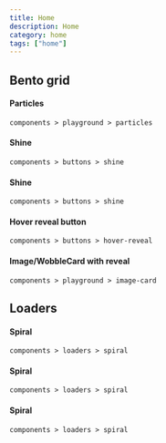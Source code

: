 ```yaml
---
title: Home
description: Home
category: home
tags: ["home"]
---
```


<div className="max-w-7xl mx-auto">

<MdxCard href="/components/playground/particles" className="p-4">

<ComponentPreview
  path="particles-reveal-text"
  category="playground"
  forShowcase
/>

</MdxCard>

## Bento grid

<div
  className="flex-1 gap-4 mt-6
                  grid w-full auto-rows-max
                  grid-cols-1
                  md:grid-cols-2
                   xl:grid-cols-3 
                    "
>
<MdxCard href="/components/playground/particles" className="p-4 xl:col-span-2">

#### Particles

`components > playground > particles`

<ComponentPreview path="particles-demo" category="playground" forShowcase />

</MdxCard>
<MdxCard href="/components/loaders/spiral" className="p-4 ">

#### Shine

`components > buttons > shine`

<ComponentPreview path="spin" category="loaders" forShowcase />

</MdxCard>
<MdxCard href="/components/loaders/spiral" className="p-4 ">

#### Shine

`components > buttons > shine`

<ComponentPreview path="spin" category="loaders" forShowcase />

</MdxCard>
<MdxCard href="/components/buttons/hover-reveal" className="p-4 xl:col-span-2">

#### Hover reveal button

`components > buttons > hover-reveal`

<ComponentPreview path="hover-reveal" category="buttons" forShowcase />

</MdxCard>
<MdxCard href="/components/playground/image-card" className="p-4 xl:col-span-3">

#### Image/WobbleCard with reveal

`components > playground > image-card`

<ComponentPreview path="image-card" category="playground" forShowcase />

</MdxCard>
</div>

## Loaders

<div
  className="flex-1 gap-4 mt-6
                    grid grid-cols-1
                    md:grid-cols-2
                    xl:grid-cols-3
                    "
>

<MdxCard href="/components/loaders/spiral" className="p-4">

#### Spiral

`components > loaders > spiral`

<ComponentPreview path="spin" category="loaders" forShowcase />

</MdxCard>

<MdxCard href="/components/loaders/spiral" className="p-4">

#### Spiral

`components > loaders > spiral`

<ComponentPreview path="spin" category="loaders" forShowcase />

</MdxCard>
<MdxCard href="/components/loaders/spiral" className="p-4">

#### Spiral

`components > loaders > spiral`

<ComponentPreview path="spin" category="loaders" forShowcase />

</MdxCard>
</div>

</div>

